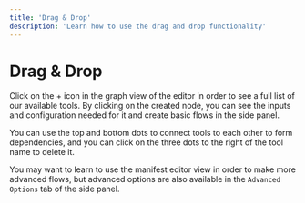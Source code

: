 ```yaml
---
title: 'Drag & Drop'
description: 'Learn how to use the drag and drop functionality'
---
```


# Drag & Drop

Click on the + icon in the graph view of the editor in order to see a full list of our available tools. By clicking on the created node, you can see the inputs and configuration needed for it and create basic flows in the side panel.

You can use the top and bottom dots to connect tools to each other to form dependencies, and you can click on the three dots to the right of the tool name to delete it.

You may want to learn to use the manifest editor view in order to make more advanced flows, but advanced options are also available in the `Advanced Options` tab of the side panel.
